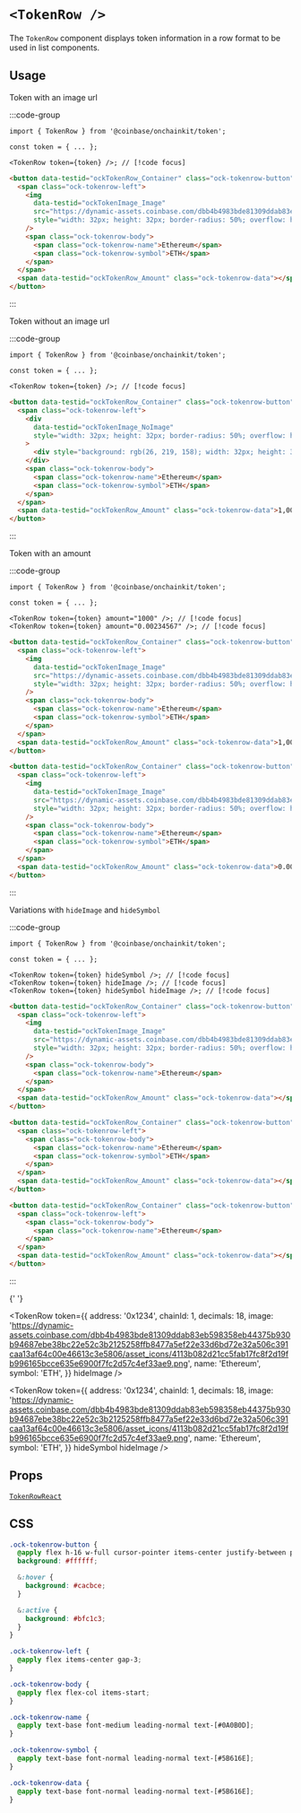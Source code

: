 
# `<TokenRow />`

The `TokenRow` component displays token information in a row format to be used in list components.

## Usage

Token with an image url

:::code-group

```tsx [code]
import { TokenRow } from '@coinbase/onchainkit/token';

const token = { ... };

<TokenRow token={token} />; // [!code focus]
```

```html [return html]
<button data-testid="ockTokenRow_Container" class="ock-tokenrow-button">
  <span class="ock-tokenrow-left">
    <img
      data-testid="ockTokenImage_Image"
      src="https://dynamic-assets.coinbase.com/dbb4b4983bde81309ddab83eb598358eb44375b930b94687ebe38bc22e52c3b2125258ffb8477a5ef22e33d6bd72e32a506c391caa13af64c00e46613c3e5806/asset_icons/4113b082d21cc5fab17fc8f2d19fb996165bcce635e6900f7fc2d57c4ef33ae9.png"
      style="width: 32px; height: 32px; border-radius: 50%; overflow: hidden;"
    />
    <span class="ock-tokenrow-body">
      <span class="ock-tokenrow-name">Ethereum</span>
      <span class="ock-tokenrow-symbol">ETH</span>
    </span>
  </span>
  <span data-testid="ockTokenRow_Amount" class="ock-tokenrow-data"></span>
</button>
```

:::

<App>
  <TokenRow
    token={{
      address: '0x1234',
      chainId: 1,
      decimals: 18,
      image:
        'https://dynamic-assets.coinbase.com/dbb4b4983bde81309ddab83eb598358eb44375b930b94687ebe38bc22e52c3b2125258ffb8477a5ef22e33d6bd72e32a506c391caa13af64c00e46613c3e5806/asset_icons/4113b082d21cc5fab17fc8f2d19fb996165bcce635e6900f7fc2d57c4ef33ae9.png',
      name: 'Ethereum',
      symbol: 'ETH',
    }}
  />
</App>

Token without an image url

:::code-group

```tsx [code]
import { TokenRow } from '@coinbase/onchainkit/token';

const token = { ... };

<TokenRow token={token} />; // [!code focus]
```

```html [return html]
<button data-testid="ockTokenRow_Container" class="ock-tokenrow-button">
  <span class="ock-tokenrow-left">
    <div
      data-testid="ockTokenImage_NoImage"
      style="width: 32px; height: 32px; border-radius: 50%; overflow: hidden;"
    >
      <div style="background: rgb(26, 219, 158); width: 32px; height: 32px;"></div>
    </div>
    <span class="ock-tokenrow-body">
      <span class="ock-tokenrow-name">Ethereum</span>
      <span class="ock-tokenrow-symbol">ETH</span>
    </span>
  </span>
  <span data-testid="ockTokenRow_Amount" class="ock-tokenrow-data">1,000.00</span>
</button>
```

:::

<App>
  <TokenRow
    token={{
      address: '0x1234',
      chainId: 1,
      decimals: 18,
      image: null,
      name: 'Ethereum',
      symbol: 'ETH',
    }}
    amount="1000.00234"
  />
</App>

Token with an amount

:::code-group

```tsx [code]
import { TokenRow } from '@coinbase/onchainkit/token';

const token = { ... };

<TokenRow token={token} amount="1000" />; // [!code focus]
<TokenRow token={token} amount="0.00234567" />; // [!code focus]
```

```html [return html]
<button data-testid="ockTokenRow_Container" class="ock-tokenrow-button">
  <span class="ock-tokenrow-left">
    <img
      data-testid="ockTokenImage_Image"
      src="https://dynamic-assets.coinbase.com/dbb4b4983bde81309ddab83eb598358eb44375b930b94687ebe38bc22e52c3b2125258ffb8477a5ef22e33d6bd72e32a506c391caa13af64c00e46613c3e5806/asset_icons/4113b082d21cc5fab17fc8f2d19fb996165bcce635e6900f7fc2d57c4ef33ae9.png"
      style="width: 32px; height: 32px; border-radius: 50%; overflow: hidden;"
    />
    <span class="ock-tokenrow-body">
      <span class="ock-tokenrow-name">Ethereum</span>
      <span class="ock-tokenrow-symbol">ETH</span>
    </span>
  </span>
  <span data-testid="ockTokenRow_Amount" class="ock-tokenrow-data">1,000.00</span>
</button>

<button data-testid="ockTokenRow_Container" class="ock-tokenrow-button">
  <span class="ock-tokenrow-left">
    <img
      data-testid="ockTokenImage_Image"
      src="https://dynamic-assets.coinbase.com/dbb4b4983bde81309ddab83eb598358eb44375b930b94687ebe38bc22e52c3b2125258ffb8477a5ef22e33d6bd72e32a506c391caa13af64c00e46613c3e5806/asset_icons/4113b082d21cc5fab17fc8f2d19fb996165bcce635e6900f7fc2d57c4ef33ae9.png"
      style="width: 32px; height: 32px; border-radius: 50%; overflow: hidden;"
    />
    <span class="ock-tokenrow-body">
      <span class="ock-tokenrow-name">Ethereum</span>
      <span class="ock-tokenrow-symbol">ETH</span>
    </span>
  </span>
  <span data-testid="ockTokenRow_Amount" class="ock-tokenrow-data">0.00235</span>
</button>
```

:::

<App>
  <TokenRow
    token={{
      address: '0x1234',
      chainId: 1,
      decimals: 18,
      image:
        'https://dynamic-assets.coinbase.com/dbb4b4983bde81309ddab83eb598358eb44375b930b94687ebe38bc22e52c3b2125258ffb8477a5ef22e33d6bd72e32a506c391caa13af64c00e46613c3e5806/asset_icons/4113b082d21cc5fab17fc8f2d19fb996165bcce635e6900f7fc2d57c4ef33ae9.png',
      name: 'Ethereum',
      symbol: 'ETH',
    }}
    amount="1000"
  />
  <TokenRow
    token={{
      address: '0x1234',
      chainId: 1,
      decimals: 18,
      image:
        'https://dynamic-assets.coinbase.com/dbb4b4983bde81309ddab83eb598358eb44375b930b94687ebe38bc22e52c3b2125258ffb8477a5ef22e33d6bd72e32a506c391caa13af64c00e46613c3e5806/asset_icons/4113b082d21cc5fab17fc8f2d19fb996165bcce635e6900f7fc2d57c4ef33ae9.png',
      name: 'Ethereum',
      symbol: 'ETH',
    }}
    amount="0.00234567"
  />
</App>

Variations with `hideImage` and `hideSymbol`

:::code-group

```tsx [code]
import { TokenRow } from '@coinbase/onchainkit/token';

const token = { ... };

<TokenRow token={token} hideSymbol />; // [!code focus]
<TokenRow token={token} hideImage />; // [!code focus]
<TokenRow token={token} hideSymbol hideImage />; // [!code focus]
```

```html [return html]
<button data-testid="ockTokenRow_Container" class="ock-tokenrow-button">
  <span class="ock-tokenrow-left">
    <img
      data-testid="ockTokenImage_Image"
      src="https://dynamic-assets.coinbase.com/dbb4b4983bde81309ddab83eb598358eb44375b930b94687ebe38bc22e52c3b2125258ffb8477a5ef22e33d6bd72e32a506c391caa13af64c00e46613c3e5806/asset_icons/4113b082d21cc5fab17fc8f2d19fb996165bcce635e6900f7fc2d57c4ef33ae9.png"
      style="width: 32px; height: 32px; border-radius: 50%; overflow: hidden;"
    />
    <span class="ock-tokenrow-body">
      <span class="ock-tokenrow-name">Ethereum</span>
    </span>
  </span>
  <span data-testid="ockTokenRow_Amount" class="ock-tokenrow-data"></span>
</button>

<button data-testid="ockTokenRow_Container" class="ock-tokenrow-button">
  <span class="ock-tokenrow-left">
    <span class="ock-tokenrow-body">
      <span class="ock-tokenrow-name">Ethereum</span>
      <span class="ock-tokenrow-symbol">ETH</span>
    </span>
  </span>
  <span data-testid="ockTokenRow_Amount" class="ock-tokenrow-data"></span>
</button>

<button data-testid="ockTokenRow_Container" class="ock-tokenrow-button">
  <span class="ock-tokenrow-left">
    <span class="ock-tokenrow-body">
      <span class="ock-tokenrow-name">Ethereum</span>
    </span>
  </span>
  <span data-testid="ockTokenRow_Amount" class="ock-tokenrow-data"></span>
</button>
```

:::

<App>
  <TokenRow
    token={{
      address: '0x1234',
      chainId: 1,
      decimals: 18,
      image:
        'https://dynamic-assets.coinbase.com/dbb4b4983bde81309ddab83eb598358eb44375b930b94687ebe38bc22e52c3b2125258ffb8477a5ef22e33d6bd72e32a506c391caa13af64c00e46613c3e5806/asset_icons/4113b082d21cc5fab17fc8f2d19fb996165bcce635e6900f7fc2d57c4ef33ae9.png',
      name: 'Ethereum',
      symbol: 'ETH',
    }}
    hideSymbol
  />

{' '}

<TokenRow
  token={{
    address: '0x1234',
    chainId: 1,
    decimals: 18,
    image:
      'https://dynamic-assets.coinbase.com/dbb4b4983bde81309ddab83eb598358eb44375b930b94687ebe38bc22e52c3b2125258ffb8477a5ef22e33d6bd72e32a506c391caa13af64c00e46613c3e5806/asset_icons/4113b082d21cc5fab17fc8f2d19fb996165bcce635e6900f7fc2d57c4ef33ae9.png',
    name: 'Ethereum',
    symbol: 'ETH',
  }}
  hideImage
/>

  <TokenRow
    token={{
      address: '0x1234',
      chainId: 1,
      decimals: 18,
      image:
        'https://dynamic-assets.coinbase.com/dbb4b4983bde81309ddab83eb598358eb44375b930b94687ebe38bc22e52c3b2125258ffb8477a5ef22e33d6bd72e32a506c391caa13af64c00e46613c3e5806/asset_icons/4113b082d21cc5fab17fc8f2d19fb996165bcce635e6900f7fc2d57c4ef33ae9.png',
      name: 'Ethereum',
      symbol: 'ETH',
    }}
    hideSymbol
    hideImage
  />
</App>

## Props

[`TokenRowReact`](/token/types#tokenrowreact)

## CSS

```css
.ock-tokenrow-button {
  @apply flex h-16 w-full cursor-pointer items-center justify-between px-2 py-1;
  background: #ffffff;

  &:hover {
    background: #cacbce;
  }

  &:active {
    background: #bfc1c3;
  }
}

.ock-tokenrow-left {
  @apply flex items-center gap-3;
}

.ock-tokenrow-body {
  @apply flex flex-col items-start;
}

.ock-tokenrow-name {
  @apply text-base font-medium leading-normal text-[#0A0B0D];
}

.ock-tokenrow-symbol {
  @apply text-base font-normal leading-normal text-[#5B616E];
}

.ock-tokenrow-data {
  @apply text-base font-normal leading-normal text-[#5B616E];
}
```
